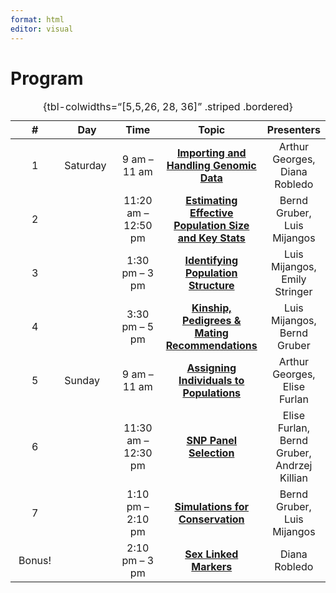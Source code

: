 ```yaml
---
format: html
editor: visual
---
```


# Program {.unnumbered}

| \# | Day | Time | Topic | Presenters |
|:-------------:|---------------|:-------------:|:-------------:|:-------------:|
| 1 | Saturday | 9 am -- 11 am | [**Importing and Handling Genomic Data**](session01.qmd) | Arthur Georges, Diana Robledo |
| 2 |  | 11:20 am -- 12:50 pm | [**Estimating Effective Population Size and Key Stats**](session02.qmd) | Bernd Gruber, Luis Mijangos |
| 3 |  | 1:30 pm -- 3 pm | [**Identifying Population Structure**](session03.qmd) | Luis Mijangos, Emily Stringer |
| 4 |  | 3:30 pm -- 5 pm | [**Kinship, Pedigrees & Mating Recommendations**](session04.qmd) | Luis Mijangos, Bernd Gruber |
| 5 | Sunday | 9 am -- 11 am | [**Assigning Individuals to Populations**](session05.qmd) | Arthur Georges, Elise Furlan |
| 6 |  | 11:30 am -- 12:30 pm | [**SNP Panel Selection**](session06.qmd) | Elise Furlan, Bernd Gruber, Andrzej Killian |
| 7 |  | 1:10 pm – 2:10 pm | [**Simulations for Conservation**](session07.qmd) |  Bernd Gruber, Luis Mijangos |
| Bonus! |  | 2:10 pm – 3 pm | [**Sex Linked Markers**](session08.qmd) | Diana Robledo |

: {tbl-colwidths="\[5,5,26, 28, 36\]" .striped .bordered}
